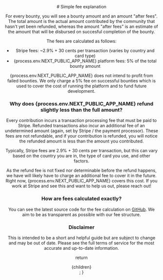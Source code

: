 
<Header />

<div className="prose mx-auto my-16">
# Simple fee explanation

For every bounty, you will see a bounty amount and an amount "after fees". The total
amount is the actual amount contributed by the community that hasn't yet been refunded,
whereas the amount "after fees" is an estimate of the amount that will be disbursed on
succesful completion of the bounty.

The fees are calculated as follows:

- Stripe fees: ~2.9% + 30 cents per transaction (varies by country and card type)
- {process.env.NEXT_PUBLIC_APP_NAME} platform fees: 5% of the total bounty amount

{process.env.NEXT_PUBLIC_APP_NAME} does not intend to profit from failed bounties. We only charge a 5% fee on
successful bounties which is used to cover the cost of running the platform and to fund
future development.

### Why does {process.env.NEXT_PUBLIC_APP_NAME} refund slightly less than the full amount?

Every contribution incurs a transaction processing fee that must be paid to
Stripe. Refunded transactions also incur an additional fee of an undetermined amount
(again, set by Stripe / the payment processor). These fees are not refundable, and if
your contribution is refunded, you will notice the refunded amount is less than the
amount you contributed.

Typically, Stripe fees are 2.9% + 30 cents per transaction, but this can vary based on
the country you are in, the type of card you use, and other factors.

As the refund fee is not fixed nor determinable before the refund happens, we have will likely
have to charge an additional fee to cover it in the future. Right now, {process.env.NEXT_PUBLIC_APP_NAME} covers
this cost. If you work at Stripe and see this and want to help us out, please reach out!

### How are fees calculated exactly?

You can see the latest source code for the fee calculation on
<a href="https://github.com/jckw/until.dev">GitHub</a>. We aim to be as transparent as
possible with our fee structure.

### Disclaimer

This is intended to be a short and helpful guide but are subject to change and may be
out of date. Please see the full <Link href="/legal/terms">terms of service</Link> for
the most accurate and up-to-date information.

</div>

  return <div className="container my-4">{children}</div>;
}

